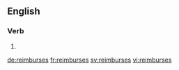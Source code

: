 ==English==

===Verb===
{{head|en}}

# {{en-third-person singular of|reimburse}}

[[de:reimburses]]
[[fr:reimburses]]
[[sv:reimburses]]
[[vi:reimburses]]
